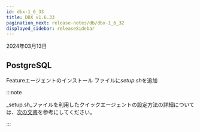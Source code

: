 ```yaml
---
id: dbx-1_6_33
title: DBX v1.6.33
pagination_next: release-notes/db/dbx-1_6_32
displayed_sidebar: releaseSidebar
---
```


2024年03月13日

## PostgreSQL

<Status>Feature</Status>エージェントのインストール ファイルに<em>setup.sh</em>を追加

:::note

_setup.sh_ファイルを利用したクイックエージェントの設定方法の詳細については、[次の文書](../../postgresql/install-agent-quick-setup)を参考にしてください。

:::
